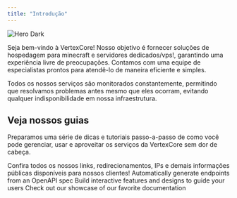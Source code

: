 ```yaml
---
title: "Introdução"
---
```


<img alt="Hero Dark" classname="hidden dark:block" src="/images/hero-dark.svg" />

Seja bem-vindo à VertexCore! Nosso objetivo é fornecer soluções de hospedagem para minecraft e servidores dedicados/vps!, garantindo uma experiência livre de preocupações. Contamos com uma equipe de especialistas prontos para atendê-lo de maneira eficiente e simples.

Todos os nossos serviços são monitorados constantemente, permitindo que resolvamos problemas antes mesmo que eles ocorram, evitando qualquer indisponibilidade em nossa infraestrutura.

## Veja nossos guias

Preparamos uma série de dicas e tutoriais passo-a-passo de como você pode gerenciar, usar e aproveitar os serviços da VertexCore sem dor de cabeça.

<CardGroup cols={2}>
  <Card title="Nossos Links" iconType="solid" icon="link" href="https://mintlify.com/docs/settings/global">
    Confira todos os nossos links, redirecionamentos, IPs e demais informações públicas disponíveis para nossos clientes!
  </Card>

  <Card title="Reference APIs" icon="code" href="https://mintlify.com/docs/api-playground/openapi">
    Automatically generate endpoints from an OpenAPI spec
  </Card>

  <Card title="Add Components" icon="screwdriver-wrench" href="https://mintlify.com/docs/content/components/accordions">
    Build interactive features and designs to guide your users
  </Card>

  <Card title="Get Inspiration" icon="stars" href="https://mintlify.com/customers">
    Check out our showcase of our favorite documentation
  </Card>
</CardGroup>